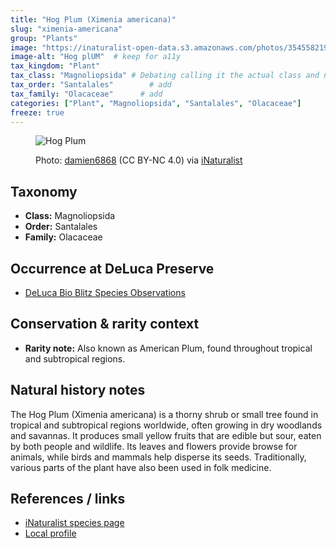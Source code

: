```yaml
---
title: "Hog Plum (Ximenia americana)"
slug: "ximenia-americana"
group: "Plants"
image: "https://inaturalist-open-data.s3.amazonaws.com/photos/354558219/large.jpg"        # keep for thumbnails
image-alt: "Hog plUM"  # keep for a11y
tax_kingdom: "Plant"
tax_class: "Magnoliopsida" # Debating calling it the actual class and not just plants
tax_order: "Santalales"        # add
tax_family: "Olacaceae"      # add
categories: ["Plant", "Magnoliopsida", "Santalales", "Olacaceae"]
freeze: true
---
```


<figure class="species-figure">

<img src="https://inaturalist-open-data.s3.amazonaws.com/photos/354558219/large.jpg" alt="Hog Plum" class="species-photo"/>

<figcaption class="photo-credit">

Photo: <a href="https://www.inaturalist.org/people/damien6868">damien6868</a> (CC BY-NC 4.0) via <a href="https://www.inaturalist.org/observations/200910261">iNaturalist</a>

</figcaption>

</figure>

## Taxonomy

-   **Class:** Magnoliopsida
-   **Order:** Santalales
-   **Family:** Olacaceae

## Occurrence at DeLuca Preserve

-   [DeLuca Bio Blitz Species Observations](https://www.inaturalist.org/observations?project_id=191727&subview=table&taxon_id=83832)

## Conservation & rarity context

-   **Rarity note:** Also known as American Plum, found throughout tropical and subtropical regions.

## Natural history notes

The Hog Plum (Ximenia americana) is a thorny shrub or small tree found in tropical and subtropical regions worldwide, often growing in dry woodlands and savannas. It produces small yellow fruits that are edible but sour, eaten by both people and wildlife. Its leaves and flowers provide browse for animals, while birds and mammals help disperse its seeds. Traditionally, various parts of the plant have also been used in folk medicine.

## References / links

-   [iNaturalist species page](https://www.inaturalist.org/taxa/83832-Ximenia-americana)
-   [Local profile](https://www.fnps.org/plant/ximenia-americana)
